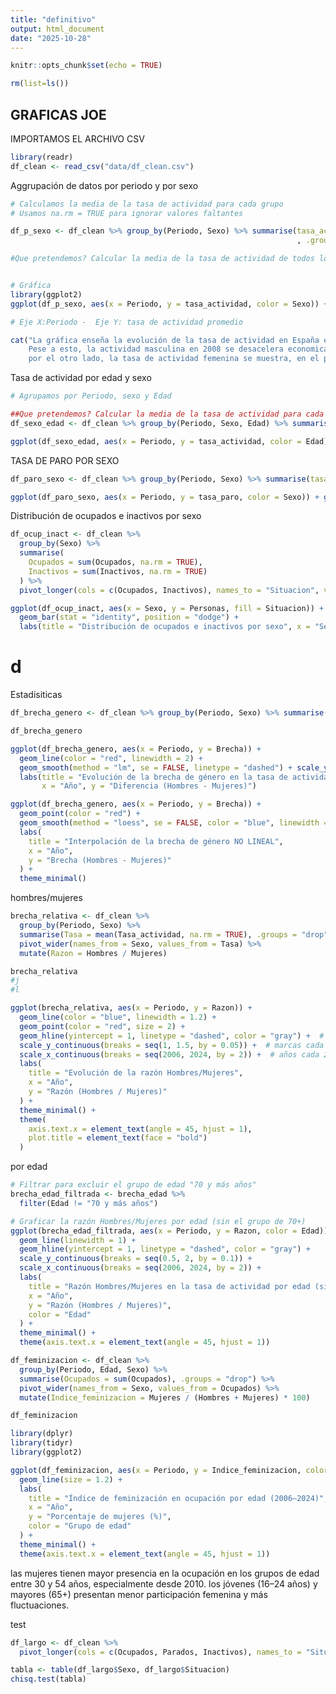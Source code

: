 ```yaml
---
title: "definitivo"
output: html_document
date: "2025-10-28"
---
```


```r
knitr::opts_chunk$set(echo = TRUE)
```

```r
rm(list=ls())
```




## GRAFICAS JOE


IMPORTAMOS EL ARCHIVO CSV

```r
library(readr)
df_clean <- read_csv("data/df_clean.csv")

```

Aggrupación de datos por periodo y por sexo
```r
# Calculamos la media de la tasa de actividad para cada grupo
# Usamos na.rm = TRUE para ignorar valores faltantes

df_p_sexo <- df_clean %>% group_by(Periodo, Sexo) %>% summarise(tasa_actividad = mean(Tasa_actividad, na.rm = TRUE) #Hay que ignorar los valores NA
                                                                , .groups = "drop") #hay que eliminar esas agrupaciones 

#Que pretendemos? Calcular la media de la tasa de actividad de todos los grupos del df



```

```r
# Gráfica 
library(ggplot2)
ggplot(df_p_sexo, aes(x = Periodo, y = tasa_actividad, color = Sexo)) + geom_line(linewidth = 2) +  labs(title = "Tasa de actividad según sexo (2006–2024)", x = "Año", y = "% Tasa de actividad",color = "Sexo") + theme_minimal()  

# Eje X:Periodo -  Eje Y: tasa de actividad promedio


```
```r
cat("La gráfica enseña la evolución de la tasa de actividad en España entre los años 2006 y 2024, diferenciada por sexo. Por un lado, la proporción de hombres es mucho mayor a la de mujeres, cosa que va ligada a que los hombres siempre han tenido mayor participicaion en muchos mas sectores, como lo puede ser la construcción, y a que las mujeres se ligan mas al cuidado familiar.
    Pese a esto, la actividad masculina en 2008 se desacelera economicamnete, esto provocado por la crisis financiera que se vivió en la epoca. Es en 2017/18 que comienza su recuperación, pero nunca a los niveles previos a la crisis. En 2020, debido al Covid-19, se observa otra caida en la tendencía (porque el Covid-19 afectó a muchos sectores, como la industría por ejemplo). Aunque se observa también su recuperació, tampoco volvió a los nieveles previos de la crisis de 2008
    por el otro lado, la tasa de actividad femenina se muestra, en el periodo, ascendente ya que han ido incorporandose cada vez mas en el mercado laboral español.\n")
```




Tasa de actividad por edad y sexo

```r
# Agrupamos por Periodo, sexo y Edad

##Que pretendemos? Calcular la media de la tasa de actividad para cada combinación
df_sexo_edad <- df_clean %>% group_by(Periodo, Sexo, Edad) %>% summarise(tasa_actividad = mean(Tasa_actividad, na.rm = TRUE),.groups = "drop")

```

```r

ggplot(df_sexo_edad, aes(x = Periodo, y = tasa_actividad, color = Edad)) + geom_line(linewidth = 1) +  facet_wrap(~Sexo) + scale_x_continuous(breaks = seq(2006, 2024, by = 2)) + scale_y_continuous(labels = scales::comma) +  labs(title = "Tasa de actividad por edad y sexo (2006–2024)", x = "Año", y = "Tasa de actividad (%)", color = "Edad") + theme_minimal()  + theme(axis.text.x = element_text(angle = 45, hjust = 1, size = 10))

```


TASA DE PARO POR SEXO
```r
df_paro_sexo <- df_clean %>% group_by(Periodo, Sexo) %>% summarise(tasa_paro = mean(Tasa_paro, na.rm = TRUE), .groups = "drop")

ggplot(df_paro_sexo, aes(x = Periodo, y = tasa_paro, color = Sexo)) + geom_line(size=2) + scale_x_continuous(breaks = seq(2006, 2024, by = 2))+ labs(title = "Tasa de paro por sexo (2006–2024)", x = "Año", y = "Tasa de paro (%)") + theme_minimal()

```


Distribución de ocupados e inactivos por sexo

```r
df_ocup_inact <- df_clean %>%
  group_by(Sexo) %>%
  summarise(
    Ocupados = sum(Ocupados, na.rm = TRUE),
    Inactivos = sum(Inactivos, na.rm = TRUE)
  ) %>%
  pivot_longer(cols = c(Ocupados, Inactivos), names_to = "Situacion", values_to = "Personas")


```

```r
ggplot(df_ocup_inact, aes(x = Sexo, y = Personas, fill = Situacion)) +
  geom_bar(stat = "identity", position = "dodge") +
  labs(title = "Distribución de ocupados e inactivos por sexo", x = "Sexo", y = "Personas")
```





# d




Estadisiticas
```r
df_brecha_genero <- df_clean %>% group_by(Periodo, Sexo) %>% summarise(tasa = mean(Tasa_actividad, na.rm = TRUE), .groups = "drop") %>% pivot_wider(names_from = Sexo, values_from = tasa) %>% mutate(Brecha = Hombres - Mujeres)

df_brecha_genero

```

```r
ggplot(df_brecha_genero, aes(x = Periodo, y = Brecha)) +
  geom_line(color = "red", linewidth = 2) +
  geom_smooth(method = "lm", se = FALSE, linetype = "dashed") + scale_y_continuous(breaks = seq(0, 20, by = 2))+
  labs(title = "Evolución de la brecha de género en la tasa de actividad",
       x = "Año", y = "Diferencia (Hombres - Mujeres)")

```



```r
ggplot(df_brecha_genero, aes(x = Periodo, y = Brecha)) +
  geom_point(color = "red") +
  geom_smooth(method = "loess", se = FALSE, color = "blue", linewidth = 1.2) + scale_y_continuous(breaks = seq(0, 20, by = 2))+ scale_x_continuous(breaks = seq(2006, 2024, by = 2)) +
  labs(
    title = "Interpolación de la brecha de género NO LINEAL",
    x = "Año",
    y = "Brecha (Hombres - Mujeres)"
  ) +
  theme_minimal()

```



hombres/mujeres
```r
brecha_relativa <- df_clean %>%
  group_by(Periodo, Sexo) %>%
  summarise(Tasa = mean(Tasa_actividad, na.rm = TRUE), .groups = "drop") %>%
  pivot_wider(names_from = Sexo, values_from = Tasa) %>%
  mutate(Razon = Hombres / Mujeres)

brecha_relativa
#j
#l

```

```r
ggplot(brecha_relativa, aes(x = Periodo, y = Razon)) +
  geom_line(color = "blue", linewidth = 1.2) +
  geom_point(color = "red", size = 2) +
  geom_hline(yintercept = 1, linetype = "dashed", color = "gray") +  # línea de igualdad
  scale_y_continuous(breaks = seq(1, 1.5, by = 0.05)) +  # marcas cada 0.05
  scale_x_continuous(breaks = seq(2006, 2024, by = 2)) +  # años cada 2
  labs(
    title = "Evolución de la razón Hombres/Mujeres",
    x = "Año",
    y = "Razón (Hombres / Mujeres)"
  ) +
  theme_minimal() +
  theme(
    axis.text.x = element_text(angle = 45, hjust = 1),
    plot.title = element_text(face = "bold")
  )
```



por edad
```r
# Filtrar para excluir el grupo de edad "70 y más años"
brecha_edad_filtrada <- brecha_edad %>%
  filter(Edad != "70 y más años")

# Graficar la razón Hombres/Mujeres por edad (sin el grupo de 70+)
ggplot(brecha_edad_filtrada, aes(x = Periodo, y = Razon, color = Edad)) +
  geom_line(linewidth = 1) +
  geom_hline(yintercept = 1, linetype = "dashed", color = "gray") +
  scale_y_continuous(breaks = seq(0.5, 2, by = 0.1)) +
  scale_x_continuous(breaks = seq(2006, 2024, by = 2)) +
  labs(
    title = "Razón Hombres/Mujeres en la tasa de actividad por edad (sin 70+)",
    x = "Año",
    y = "Razón (Hombres / Mujeres)",
    color = "Edad"
  ) +
  theme_minimal() +
  theme(axis.text.x = element_text(angle = 45, hjust = 1))


```











```r

df_feminizacion <- df_clean %>%
  group_by(Periodo, Edad, Sexo) %>%
  summarise(Ocupados = sum(Ocupados), .groups = "drop") %>%
  pivot_wider(names_from = Sexo, values_from = Ocupados) %>%
  mutate(Indice_feminizacion = Mujeres / (Hombres + Mujeres) * 100)

df_feminizacion

library(dplyr)
library(tidyr)
library(ggplot2)

ggplot(df_feminizacion, aes(x = Periodo, y = Indice_feminizacion, color = Edad)) +
  geom_line(size = 1.2) +
  labs(
    title = "Índice de feminización en ocupación por edad (2006–2024)",
    x = "Año",
    y = "Porcentaje de mujeres (%)",
    color = "Grupo de edad"
  ) +
  theme_minimal() +
  theme(axis.text.x = element_text(angle = 45, hjust = 1))

```
las mujeres tienen mayor presencia en la ocupación en los grupos de edad entre 30 y 54 años, especialmente desde 2010. 
los jóvenes (16–24 años) y mayores (65+) presentan menor participación femenina y más fluctuaciones.











test 
```r
df_largo <- df_clean %>%
  pivot_longer(cols = c(Ocupados, Parados, Inactivos), names_to = "Situacion", values_to = "Personas")

tabla <- table(df_largo$Sexo, df_largo$Situacion)
chisq.test(tabla)


```


